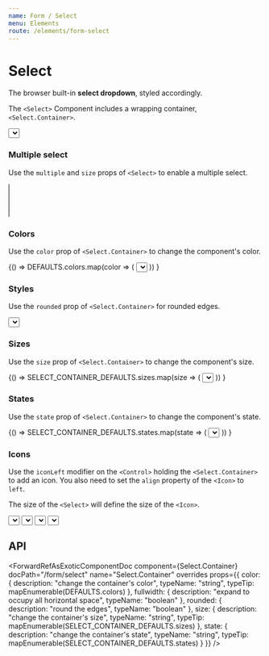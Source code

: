 ```yaml
---
name: Form / Select
menu: Elements
route: /elements/form-select
---
```




# Select

The browser built-in **select dropdown**, styled accordingly.

The `<Select>` Component includes a wrapping container, `<Select.Container>`.

<Playground>
  <Select.Container>
    <Select>
      <Select.Option>Select dropdown</Select.Option>
      <Select.Option>With options</Select.Option>
    </Select>
  </Select.Container>
</Playground>

### Multiple select

Use the `multiple` and `size` props of `<Select>` to enable a multiple select.

<Playground>
  <Select.Container>
    <Select multiple size={4}>
      <Select.Option value="Argentina">Argentina</Select.Option>
      <Select.Option value="Bolivia">Bolivia</Select.Option>
      <Select.Option value="Brazil">Brazil</Select.Option>
      <Select.Option value="Chile">Chile</Select.Option>
      <Select.Option value="Colombia">Colombia</Select.Option>
      <Select.Option value="Ecuador">Ecuador</Select.Option>
      <Select.Option value="Guyana">Guyana</Select.Option>
      <Select.Option value="Paraguay">Paraguay</Select.Option>
      <Select.Option value="Peru">Peru</Select.Option>
      <Select.Option value="Suriname">Suriname</Select.Option>
      <Select.Option value="Uruguay">Uruguay</Select.Option>
      <Select.Option value="Venezuela">Venezuela</Select.Option>
    </Select>
  </Select.Container>
</Playground>

### Colors

Use the `color` prop of `<Select.Container>` to change the component's color.

<Playground>
  {() =>
    DEFAULTS.colors.map(color => (
      <Field key={color}>
        <Control>
          <Select.Container color={color}>
            <Select>
              <Select.Option>{color} select dropdown</Select.Option>
              <Select.Option>With options</Select.Option>
            </Select>
          </Select.Container>
        </Control>
      </Field>
    ))
  }
</Playground>

### Styles

Use the `rounded` prop of `<Select.Container>` for rounded edges.

<Playground>
  <Select.Container rounded>
    <Select>
      <Select.Option>Select dropdown</Select.Option>
      <Select.Option>With options</Select.Option>
    </Select>
  </Select.Container>
</Playground>

### Sizes

Use the `size` prop of `<Select.Container>` to change the component's size.

<Playground>
  {() =>
    SELECT_CONTAINER_DEFAULTS.sizes.map(size => (
      <Field key={size}>
        <Control>
          <Select.Container size={size}>
            <Select>
              <Select.Option>{size} select dropdown</Select.Option>
              <Select.Option>With options</Select.Option>
            </Select>
          </Select.Container>
        </Control>
      </Field>
    ))
  }
</Playground>

### States

Use the `state` prop of `<Select.Container>` to change the component's state.

<Playground>
  {() =>
    SELECT_CONTAINER_DEFAULTS.states.map(state => (
      <Field key={state}>
        <Control>
          <Select.Container state={state}>
            <Select>
              <Select.Option>{state} select dropdown</Select.Option>
              <Select.Option>With options</Select.Option>
            </Select>
          </Select.Container>
        </Control>
      </Field>
    ))
  }
</Playground>

### Icons

Use the `iconLeft` modifier on the `<Control>` holding the `<Select.Container>` to add an icon.
You also need to set the `align` property of the `<Icon>` to `left`.

The size of the `<Select>` will define the size of the `<Icon>`.

<Playground>
  <Field>
    <Control iconLeft>
      <Select.Container size="small">
        <Select>
          <Select.Option>Country</Select.Option>
          <Select.Option>Select dropdown</Select.Option>
          <Select.Option>With options</Select.Option>
        </Select>
      </Select.Container>
      <Icon size="small" align="left">
        <FontAwesomeIcon icon={faGlobe} />
      </Icon>
    </Control>
  </Field>

<Field>
  <Control iconLeft>
    <Select.Container>
      <Select>
        <Select.Option>Country</Select.Option>
        <Select.Option>Select dropdown</Select.Option>
        <Select.Option>With options</Select.Option>
      </Select>
    </Select.Container>
    <Icon align="left">
      <FontAwesomeIcon icon={faGlobe} />
    </Icon>
  </Control>
</Field>

<Field>
  <Control iconLeft>
    <Select.Container size="medium">
      <Select>
        <Select.Option>Country</Select.Option>
        <Select.Option>Select dropdown</Select.Option>
        <Select.Option>With options</Select.Option>
      </Select>
    </Select.Container>
    <Icon size="medium" align="left">
      <FontAwesomeIcon icon={faGlobe} />
    </Icon>
  </Control>
</Field>

<Field>
  <Control iconLeft>
    <Select.Container size="large">
      <Select>
        <Select.Option>Country</Select.Option>
        <Select.Option>Select dropdown</Select.Option>
        <Select.Option>With options</Select.Option>
      </Select>
    </Select.Container>
    <Icon size="large" align="left">
      <FontAwesomeIcon icon={faGlobe} />
    </Icon>
  </Control>
</Field>

</Playground>

## API

<ForwardRefAsExoticComponentDoc
  component={Select}
  docPath="/form/select"
  name="Select"
/>

<ForwardRefAsExoticComponentDoc
  component={Select.Container}
  docPath="/form/select"
  name="Select.Container"
  overrides
  props={{
    color: {
      description: "change the container's color",
      typeName: "string",
      typeTip: mapEnumerable(DEFAULTS.colors)
    },
    fullwidth: {
      description: "expand to occupy all horizontal space",
      typeName: "boolean"
    },
    rounded: {
      description: "round the edges",
      typeName: "boolean"
    },
    size: {
      description: "change the container's size",
      typeName: "string",
      typeTip: mapEnumerable(SELECT_CONTAINER_DEFAULTS.sizes)
    },
    state: {
      description: "change the container's state",
      typeName: "string",
      typeTip: mapEnumerable(SELECT_CONTAINER_DEFAULTS.states)
    }
  }}
/>

<ForwardRefAsExoticComponentDoc
  component={Select.Option}
  docPath="/form/select"
  name="Select.Option"
/>
